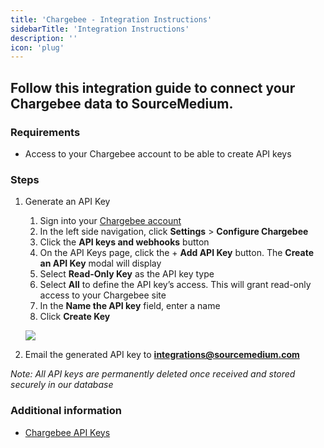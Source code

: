```yaml
---
title: 'Chargebee - Integration Instructions'
sidebarTitle: 'Integration Instructions'
description: ''
icon: 'plug'
---
```


## Follow this integration guide to connect your Chargebee data to SourceMedium.

### Requirements

- Access to your Chargebee account to be able to create API keys

### Steps

1. Generate an API Key
    1. Sign into your [Chargebee account](https://app.chargebee.com/login)
    2. In the left side navigation, click **Settings** > **Configure Chargebee**
    3. Click the **API keys and webhooks** button
    4. On the API Keys page, click the + **Add API Key** button. The **Create an API Key** modal will display
    5. Select **Read-Only Key** as the API key type
    6. Select **All** to define the API key’s access. This will grant read-only access to your Chargebee site
    7. In the **Name the API key** field, enter a name
    8. Click **Create Key**
    
    ![](/images/article-imgs/chargebee-integration/Untitled.png)
    
2. Email the generated API key to **integrations@sourcemedium.com**

*Note: All API keys are permanently deleted once received and stored securely in our database*

### Additional information

- [Chargebee API Keys](https://www.chargebee.com/docs/2.0/api_keys.html)